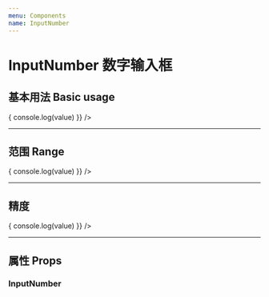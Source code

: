 ```yaml
---
menu: Components
name: InputNumber
---
```



# InputNumber 数字输入框

## 基本用法 Basic usage

<Playground>
  <InputNumber
    defaultValue={10}
    onChange={(value) => {
      console.log(value)
    }}
  />
</Playground>

---

## 范围 Range

<Playground>
  <InputNumber
    defaultValue={10}
    max={20}
    min={0}
    onChange={(value) => {
      console.log(value)
    }}
  />
</Playground>

---

## 精度

<Playground>
  <InputNumber
    placeholder="Basic usage"
    defaultValue={10}
    precision={2}
    onChange={(value) => {
      console.log(value)
    }}
  />
</Playground>

---

## 属性 Props

### InputNumber

<Props of={InputNumber} />
